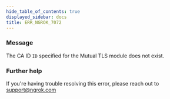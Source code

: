 ```yaml
---
hide_table_of_contents: true
displayed_sidebar: docs
title: ERR_NGROK_7072
---
```


### Message

The CA ID `ID` specified for the Mutual TLS module does not exist.

### Further help

If you're having trouble resolving this error, please reach out to [support@ngrok.com](mailto:support@ngrok.com?subject=Help%20with%20ERR_NGROK_7072)
